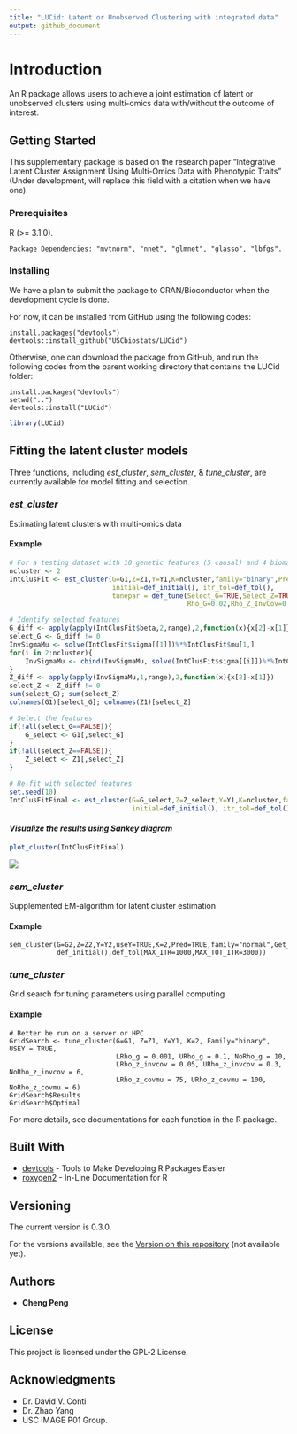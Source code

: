 ```yaml
---
title: "LUCid: Latent or Unobserved Clustering with integrated data"
output: github_document
---
```


# Introduction

An R package allows users to achieve a joint estimation of latent or unobserved clusters using multi-omics data with/without the outcome of interest.

## Getting Started

This supplementary package is based on the research paper "Integrative Latent Cluster Assignment Using Multi-Omics Data with Phenotypic Traits" (Under development, will replace this field with a citation when we have one). 

### Prerequisites

R (>= 3.1.0).

```
Package Dependencies: "mvtnorm", "nnet", "glmnet", "glasso", "lbfgs".
```

### Installing

We have a plan to submit the package to CRAN/Bioconductor when the development cycle is done.

For now, it can be installed from GitHub using the following codes:

```
install.packages("devtools")
devtools::install_github("USCbiostats/LUCid")
```
Otherwise, one can download the package from GitHub, and run the following codes from the parent working directory that contains the LUCid folder:

```
install.packages("devtools")
setwd("..")
devtools::install("LUCid")
```

```r
library(LUCid)
```


## Fitting the latent cluster models

Three functions, including *est_cluster*, *sem_cluster*, & *tune_cluster*, are currently available for model fitting and selection. 

### *est_cluster*

Estimating latent clusters with multi-omics data

#### Example

```r
# For a testing dataset with 10 genetic features (5 causal) and 4 biomarkers (2 causal)
ncluster <- 2
IntClusFit <- est_cluster(G=G1,Z=Z1,Y=Y1,K=ncluster,family="binary",Pred=TRUE,
                          initial=def_initial(), itr_tol=def_tol(),
                          tunepar = def_tune(Select_G=TRUE,Select_Z=TRUE,
                                             Rho_G=0.02,Rho_Z_InvCov=0.1,Rho_Z_CovMu=93))

# Identify selected features
G_diff <- apply(apply(IntClusFit$beta,2,range),2,function(x){x[2]-x[1]})[-1]
select_G <- G_diff != 0
InvSigmaMu <- solve(IntClusFit$sigma[[1]])%*%IntClusFit$mu[1,]
for(i in 2:ncluster){
    InvSigmaMu <- cbind(InvSigmaMu, solve(IntClusFit$sigma[[i]])%*%IntClusFit$mu[i,])
}
Z_diff <- apply(apply(InvSigmaMu,1,range),2,function(x){x[2]-x[1]})
select_Z <- Z_diff != 0
sum(select_G); sum(select_Z)
colnames(G1)[select_G]; colnames(Z1)[select_Z]

# Select the features
if(!all(select_G==FALSE)){
    G_select <- G1[,select_G]
}
if(!all(select_Z==FALSE)){
    Z_select <- Z1[,select_Z]
}

# Re-fit with selected features
set.seed(10)
IntClusFitFinal <- est_cluster(G=G_select,Z=Z_select,Y=Y1,K=ncluster,family="binary",Pred=TRUE,
                               initial=def_initial(), itr_tol=def_tol(), tunepar = def_tune())

```

#### *Visualize the results using Sankey diagram*

```r
plot_cluster(IntClusFitFinal)
```

![](README_files/figure-markdown_github/Sankey1.png)

### *sem_cluster*

Supplemented EM-algorithm for latent cluster estimation

#### Example

```
sem_cluster(G=G2,Z=Z2,Y=Y2,useY=TRUE,K=2,Pred=TRUE,family="normal",Get_SE=TRUE,
            def_initial(),def_tol(MAX_ITR=1000,MAX_TOT_ITR=3000))
```

### *tune_cluster*

Grid search for tuning parameters using parallel computing

#### Example

```
# Better be run on a server or HPC
GridSearch <- tune_cluster(G=G1, Z=Z1, Y=Y1, K=2, Family="binary", USEY = TRUE,
                           LRho_g = 0.001, URho_g = 0.1, NoRho_g = 10,
                           LRho_z_invcov = 0.05, URho_z_invcov = 0.3, NoRho_z_invcov = 6,
                           LRho_z_covmu = 75, URho_z_covmu = 100, NoRho_z_covmu = 6)
GridSearch$Results
GridSearch$Optimal
```
For more details, see documentations for each function in the R package.


## Built With

* [devtools](https://cran.r-project.org/web/packages/devtools/index.html) - Tools to Make Developing R Packages Easier
* [roxygen2](https://cran.r-project.org/web/packages/roxygen2/index.html) - In-Line Documentation for R

## Versioning

The current version is 0.3.0.

For the versions available, see the [Version on this repository](https://github.com/your/project/Version) (not available yet). 

## Authors

* **Cheng Peng**

## License

This project is licensed under the GPL-2 License.

## Acknowledgments

* Dr. David V. Conti
* Dr. Zhao Yang
* USC IMAGE P01 Group.
